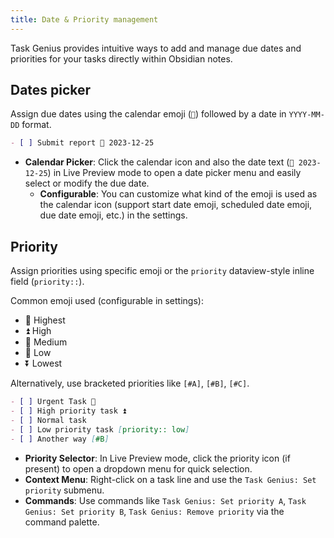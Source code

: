 ```yaml
---
title: Date & Priority management
---
```


Task Genius provides intuitive ways to add and manage due dates and priorities for your tasks directly within Obsidian notes.

## Dates picker

Assign due dates using the calendar emoji (`📅`) followed by a date in `YYYY-MM-DD` format.

```markdown
- [ ] Submit report 📅 2023-12-25
```

- **Calendar Picker**: Click the calendar icon and also the date text (`📅 2023-12-25`) in Live Preview mode to open a date picker menu and easily select or modify the due date.
  - **Configurable**: You can customize what kind of the emoji is used as the calendar icon (support start date emoji, scheduled date emoji, due date emoji, etc.) in the settings.

## Priority

Assign priorities using specific emoji or the `priority` dataview-style inline field (`priority::`).

Common emoji used (configurable in settings):

- 🔺 Highest
- ⏫ High
- 🔼 Medium
- 🔽 Low
- ⏬ Lowest

Alternatively, use bracketed priorities like `[#A]`, `[#B]`, `[#C]`.

```markdown
- [ ] Urgent Task 🔺
- [ ] High priority task ⏫
- [ ] Normal task
- [ ] Low priority task [priority:: low]
- [ ] Another way [#B]
```

- **Priority Selector**: In Live Preview mode, click the priority icon (if present) to open a dropdown menu for quick selection.
- **Context Menu**: Right-click on a task line and use the `Task Genius: Set priority` submenu.
- **Commands**: Use commands like `Task Genius: Set priority A`, `Task Genius: Set priority B`, `Task Genius: Remove priority` via the command palette.
